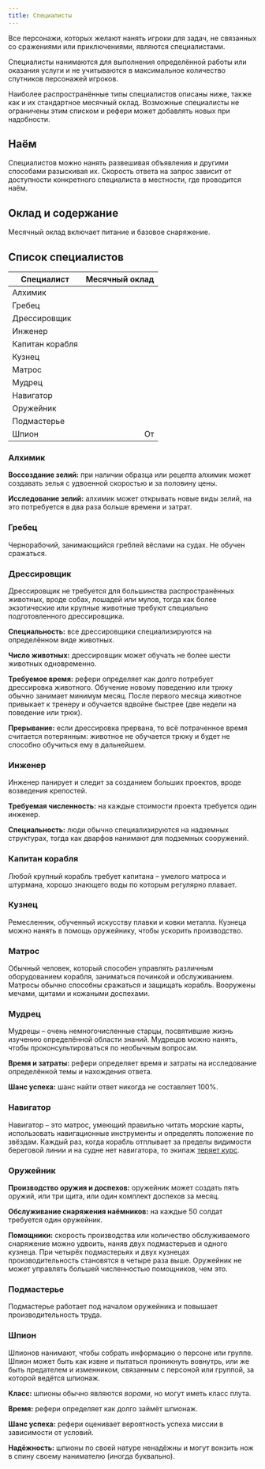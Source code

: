```yaml
---
title: Специалисты
---
```



Все персонажи, которых желают нанять игроки для задач, не связанных со сражениями или приключениями, являются специалистами.

Специалисты нанимаются для выполнения определённой работы или оказания услуги и не учитываются в максимальное количество спутников персонажей игроков.

Наиболее распространённые типы специалистов описаны ниже, также как и их стандартное месячный оклад. Возможные специалисты не ограничены этим списком и рефери может добавлять новых при надобности.

## Наём

Специалистов можно нанять развешивая объявления и другими способами разыскивая их. Скорость ответа на запрос зависит от доступности конкретного специалиста в местности, где проводится наём.

## Оклад и содержание

Месячный оклад включает питание и базовое снаряжение.

## Список специалистов

| Специалист      |      Месячный оклад |
| --------------- | ------------------: |
| Алхимик         |   <Coin v="1000" /> |
| Гребец          |      <Coin v="2" /> |
| Дрессировщик    |    <Coin v="500" /> |
| Инженер         |    <Coin v="750" /> |
| Капитан корабля |    <Coin v="250" /> |
| Кузнец          |     <Coin v="25" /> |
| Матрос          |     <Coin v="10" /> |
| Мудрец          |   <Coin v="2000" /> |
| Навигатор       |    <Coin v="150" /> |
| Оружейник       |    <Coin v="100" /> |
| Подмастерье     |     <Coin v="15" /> |
| Шпион           | От <Coin v="500" /> |

### Алхимик

**Воссоздание зелий:** при наличии образца или рецепта алхимик может создавать зелья с удвоенной скоростью и за половину цены.

<LinkCard title="Магические изыскания" href="/magic/magic/magical-research" />

**Исследование зелий:** алхимик может открывать новые виды зелий, на это потребуется в два раза больше времени и затрат.

### Гребец

Чернорабочий, занимающийся греблей вёслами на судах. Не обучен сражаться.

### Дрессировщик

Дрессировщик не требуется для большинства распространённых животных, вроде собах, лошадей или мулов, тогда как более экзотические или крупные животные требуют специально подготовленного дрессировщика.

**Специальность:** все дрессировщики специализируются на определённом виде животных.

**Число животных:** дрессировщик может обучать не более шести животных одновременно.

**Требуемое время:** рефери определяет как долго потребует дрессировка животного. Обучение новому поведению или трюку обычно занимает минимум месяц. После первого месяца животное привыкает к тренеру и обучается вдвойне быстрее (две недели на поведение или трюк).

**Прерывание:** если дрессировка прервана, то всё потраченное время считается потерянным: животное не обучается трюку и будет не способно обучиться ему в дальнейшем.

### Инженер

Инженер панирует и следит за созданием больших проектов, вроде возведения крепостей.

<LinkCard title="Крепости" href="/characters/strongholds/construction" />

**Требуемая численность:** на каждые <Coin v="100000" /> стоимости проекта требуется один инженер.

**Специальность:** люди обычно специализируются на надземных структурах, тогда как дварфов нанимают для подземных сооружений.

### Капитан корабля

Любой крупный корабль требует капитана – умелого матроса и штурмана, хорошо знающего воды по которым регулярно плавает.

### Кузнец

Ремесленник, обученный искусству плавки и ковки металла. Кузнеца можно нанять в помощь оружейнику, чтобы ускорить производство.

### Матрос

Обычный человек, который способен управлять различным оборудованием корабля, заниматься починкой и обслуживанием. Матросы обычно способны сражаться и защищать корабль. Вооружены мечами, щитами и кожаными доспехами.

### Мудрец

Мудрецы – очень немногочисленные старцы, посвятившие жизнь изучению определённой области знаний. Мудрецов можно нанять, чтобы проконсультироваться по необычным вопросам.

**Время и затраты:** рефери определяет время и затраты на исследование определённой темы и нахождения ответа.

**Шанс успеха:** шанс найти ответ никогда не составляет 100%.

### Навигатор

Навигатор – это матрос, умеющий правильно читать морские карты, использовать навигационные инструменты и определять положение по звёздам. Каждый раз, когда корабль отплывает за пределы видимости береговой линии и на судне нет навигатора, то экипаж [теряет курс](/adventures/adventuring/waterborne-adventuring#потеря-курса).

### Оружейник

**Производство оружия и доспехов:** оружейник может создать пять оружий, или три щита, или один комплект доспехов за месяц.

**Обслуживание снаряжения наёмников:** на каждые 50 солдат требуется один оружейник.

**Помощники:** скорость производства или количество обслуживаемого снаряжение можно удвоить, наняв двух подмастерьев и одного кузнеца. При четырёх подмастерьях и двух кузнецах производительность становятся в четыре раза выше. Оружейник не может управлять большей численностью помощников, чем это.

### Подмастерье

Подмастерье работает под началом оружейника и повышает производительность труда.

### Шпион

Шпионов нанимают, чтобы собрать информацию о персоне или группе. Шпион может быть как извне и пытаться проникнуть вовнутрь, или же быть предателем и изменником, связанным с персоной или группой, за которой ведётся шпионаж.

**Класс:** шпионы обычно являются _ворами_, но могут иметь класс плута.

**Время:** рефери определяет как долго займёт шпионаж.

**Шанс успеха:** рефери оценивает вероятность успеха миссии в зависимости от условий.

**Надёжность:** шпионы по своей натуре ненадёжны и могут вонзить нож в спину своему нанимателю (иногда буквально).
